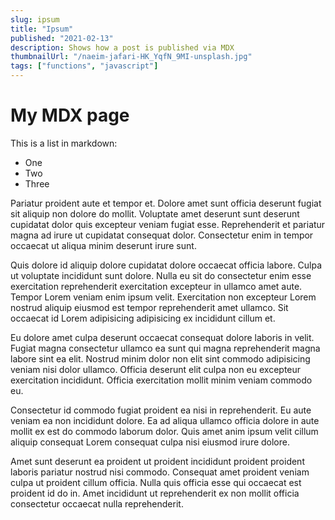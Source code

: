 ```yaml
---
slug: ipsum
title: "Ipsum"
published: "2021-02-13"
description: Shows how a post is published via MDX
thumbnailUrl: "/naeim-jafari-HK_YqfN_9MI-unsplash.jpg"
tags: ["functions", "javascript"]
---
```



# My MDX page

This is a list in markdown:

- One
- Two
- Three

Pariatur proident aute et tempor et. Dolore amet sunt officia deserunt fugiat sit aliquip non dolore do mollit. Voluptate amet deserunt sunt deserunt cupidatat dolor quis excepteur veniam fugiat esse. Reprehenderit et pariatur magna ad irure ut cupidatat consequat dolor. Consectetur enim in tempor occaecat ut aliqua minim deserunt irure sunt.

Quis dolore id aliquip dolore cupidatat dolore occaecat officia labore. Culpa ut voluptate incididunt sunt dolore. Nulla eu sit do consectetur enim esse exercitation reprehenderit exercitation excepteur in ullamco amet aute. Tempor Lorem veniam enim ipsum velit. Exercitation non excepteur Lorem nostrud aliquip eiusmod est tempor reprehenderit amet ullamco. Sit occaecat id Lorem adipisicing adipisicing ex incididunt cillum et.

Eu dolore amet culpa deserunt occaecat consequat dolore laboris in velit. Fugiat magna consectetur ullamco ea sunt qui magna reprehenderit magna labore sint ea elit. Nostrud minim dolor non elit sint commodo adipisicing veniam nisi dolor ullamco. Officia deserunt elit culpa non eu excepteur exercitation incididunt. Officia exercitation mollit minim veniam commodo eu.

Consectetur id commodo fugiat proident ea nisi in reprehenderit. Eu aute veniam ea non incididunt dolore. Ea ad aliqua ullamco officia dolore in aute mollit ex est do commodo laborum dolor. Quis amet anim ipsum velit cillum aliquip consequat Lorem consequat culpa nisi eiusmod irure dolore.

Amet sunt deserunt ea proident ut proident incididunt proident proident laboris pariatur nostrud nisi commodo. Consequat amet proident veniam culpa ut proident cillum officia. Nulla quis officia esse qui occaecat est proident id do in. Amet incididunt ut reprehenderit ex non mollit officia consectetur occaecat nulla reprehenderit.

